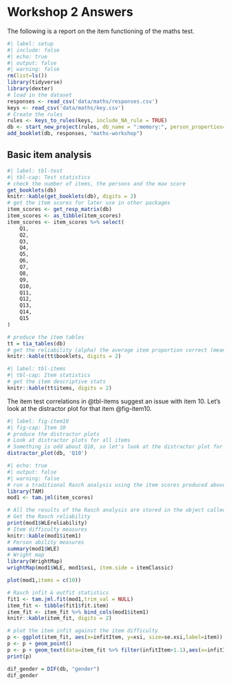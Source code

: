 # Workshop 2 Answers
The following is a report on the item functioning of the maths test.

```r
#| label: setup
#| include: false
#| echo: true
#| output: false
#| warning: false
rm(list=ls())
library(tidyverse)
library(dexter)
# load in the dataset
responses <- read_csv('data/maths/responses.csv')
keys <- read_csv('data/maths/key.csv')
# Create the rules
rules <- keys_to_rules(keys, include_NA_rule = TRUE)
db <- start_new_project(rules, db_name = ":memory:", person_properties=list(gender=""))
add_booklet(db, responses, "maths-workshop") 
```

## Basic item analysis

```r
#| label: tbl-test
#| tbl-cap: Test statistics
# check the number of items, the persons and the max score
get_booklets(db)
knitr::kable(get_booklets(db), digits = 2)
# get the item scores for later use in other packages
item_scores <- get_resp_matrix(db)
item_scores <- as_tibble(item_scores)
item_scores <- item_scores %>% select(
    Q1,
    Q2,
    Q3,
    Q4,
    Q5,
    Q6,
    Q7,
    Q8,
    Q9,
    Q10,
    Q11,
    Q12,
    Q13,
    Q14,
    Q15
)
```

```r
# produce the item tables
tt = tia_tables(db)
# get the reliability (alpha) the average item proportion correct (mean_pvalue) and the average test item correlations
knitr::kable(tt$booklets, digits = 2)
```

```r
#| label: tbl-items
#| tbl-cap: Item statistics
# get the item descriptive stats
knitr::kable(tt$items, digits = 2)
```

The item test correlations in @tbl-items suggest an issue with item 10. Let's look at the distractor plot for that item @fig-item10.

```r
#| label: fig-item10
#| fig-cap: Item 10
# produce the distractor plots
# Look at distractor plots for all items
# Something is odd about Q10, so let's look at the distractor plot for that item
distractor_plot(db, 'Q10')
```

```r
#| echo: true
#| output: false
#| warning: false
# run a traditional Rasch analysis using the item scores produced above
library(TAM)
mod1 <- tam.jml(item_scores)


```

```r
# All the results of the Rasch analysis are stored in the object called "mod1"
# Get the Rasch reliability
print(mod1$WLEreliability)
# Item difficulty measures
knitr::kable(mod1$item1)
# Person ability measures
summary(mod1$WLE)
# Wright map
library(WrightMap)
wrightMap(mod1$WLE, mod1$xsi, item.side = itemClassic)
```

```r
plot(mod1,items = c(10))
```

```r
# Rasch infit & outfit statistics
fit1 <- tam.jml.fit(mod1,trim_val = NULL)
item_fit <- tibble(fit1$fit.item)
item_fit <- item_fit %>% bind_cols(mod1$item1)
knitr::kable(item_fit, digits = 2)
```

```r
# plot the item infit against the item difficulty
p <- ggplot(item_fit, aes(x=infitItem, y=xsi, size=se.xsi,label=item))
p <- p + geom_point()
p <- p + geom_text(data=item_fit %>% filter(infitItem>1.1),aes(x=infitItem, y=xsi,label=item,size=4),nudge_y=0.15, nudge_x = -0.005)
print(p)
```

```r
dif_gender = DIF(db, "gender")
dif_gender
```